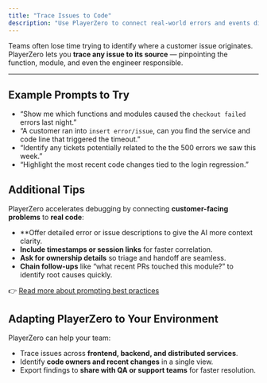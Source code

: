 ```yaml
---
title: "Trace Issues to Code"
description: "Use PlayerZero to connect real-world errors and events directly to the responsible code, teams, and contributors."
---
```


Teams often lose time trying to identify where a customer issue originates. PlayerZero lets you **trace any issue to its source** — pinpointing the function, module, and even the engineer responsible.

---

## Example Prompts to Try

- “Show me which functions and modules caused the `checkout failed` errors last night.”  
- “A customer ran into `insert error/issue`, can you find the service and code line that triggered the timeout.”  
- “Identify any tickets potentially related to the the 500 errors we saw this week.”  
- “Highlight the most recent code changes tied to the login regression.”  

## Additional Tips

PlayerZero accelerates debugging by connecting **customer-facing problems** to **real code**:  

- **Offer detailed error or issue descriptions to give the AI more context clarity.
- **Include timestamps or session links** for faster correlation.  
- **Ask for ownership details** so triage and handoff are seamless.  
- **Chain follow-ups** like “what recent PRs touched this module?” to identify root causes quickly.

👉 [Read more about prompting best practices](/how-to-guides/prompting-basics)

## Adapting PlayerZero to Your Environment

PlayerZero can help your team:  
- Trace issues across **frontend, backend, and distributed services**.  
- Identify **code owners and recent changes** in a single view.  
- Export findings to **share with QA or support teams** for faster resolution.

